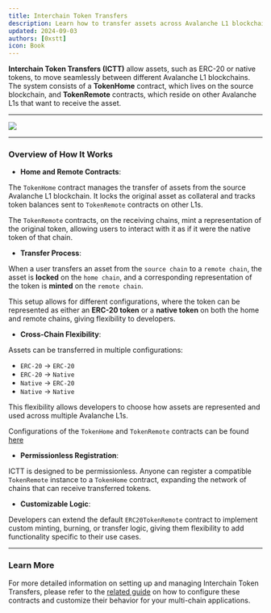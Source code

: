 ```yaml
---
title: Interchain Token Transfers
description: Learn how to transfer assets across Avalanche L1 blockchains using Interchain Token Transfers.
updated: 2024-09-03
authors: [0xstt]
icon: Book
---
```


**Interchain Token Transfers (ICTT)** allow assets, such as ERC-20 or native tokens, to move seamlessly between different Avalanche L1 blockchains. The system consists of a **TokenHome** contract, which lives on the source blockchain, and **TokenRemote** contracts, which reside on other Avalanche L1s that want to receive the asset.

---
![](/course-images/ictt/ictt.png)

---
### Overview of How It Works

- **Home and Remote Contracts**:

The `TokenHome` contract manages the transfer of assets from the source Avalanche L1 blockchain. It locks the original asset as collateral and tracks token balances sent to `TokenRemote` contracts on other L1s.

The `TokenRemote` contracts, on the receiving chains, mint a representation of the original token, allowing users to interact with it as if it were the native token of that chain.

- **Transfer Process**:

When a user transfers an asset from the `source chain` to a `remote chain`, the asset is **locked** on the `home chain`, and a corresponding representation of the token is **minted** on the `remote chain`.

This setup allows for different configurations, where the token can be represented as either an **ERC-20 token** or a **native token** on both the home and remote chains, giving flexibility to developers.

- **Cross-Chain Flexibility**:

Assets can be transferred in multiple configurations:
- `ERC-20` -> `ERC-20`
- `ERC-20` -> `Native`
- `Native` -> `ERC-20`
- `Native` -> `Native`

This flexibility allows developers to choose how assets are represented and used across multiple Avalanche L1s.

Configurations of the `TokenHome` and `TokenRemote` contracts can be found [here](https://github.com/ava-labs/avalanche-interchain-token-transfer/tree/main/contracts/src)

- **Permissionless Registration**:

ICTT is designed to be permissionless. Anyone can register a compatible `TokenRemote` instance to a `TokenHome` contract, expanding the network of chains that can receive transferred tokens.

- **Customizable Logic**:

Developers can extend the default `ERC20TokenRemote` contract to implement custom minting, burning, or transfer logic, giving them flexibility to add functionality specific to their use cases.

---

### Learn More

For more detailed information on setting up and managing Interchain Token Transfers, please refer to the [related guide](/academy/interchain-token-transfer) on how to configure these contracts and customize their behavior for your multi-chain applications.